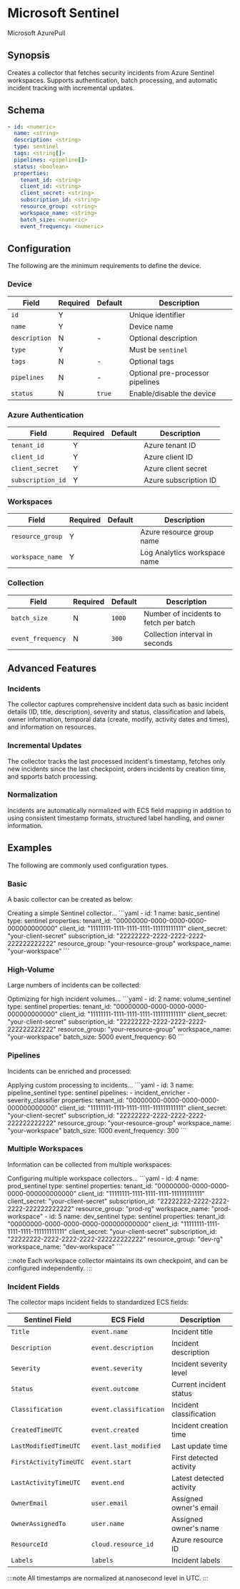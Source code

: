# Microsoft Sentinel

<span class="theme-doc-version-badge badge badge--secondary">Microsoft Azure</span><span class="theme-doc-version-badge badge badge--secondary">Pull</span>

## Synopsis

Creates a collector that fetches security incidents from Azure Sentinel workspaces. Supports authentication, batch processing, and automatic incident tracking with incremental updates.

## Schema

```yaml
- id: <numeric>
  name: <string>
  description: <string>
  type: sentinel
  tags: <string[]>
  pipelines: <pipeline[]>
  status: <boolean>
  properties:
    tenant_id: <string>
    client_id: <string>
    client_secret: <string>
    subscription_id: <string>
    resource_group: <string>
    workspace_name: <string>
    batch_size: <numeric>
    event_frequency: <numeric>
```

## Configuration

The following are the minimum requirements to define the device.

### Device

|Field|Required|Default|Description|
|---|---|---|---|
|`id`|Y||Unique identifier|
|`name`|Y||Device name|
|`description`|N|-|Optional description|
|`type`|Y||Must be `sentinel`|
|`tags`|N|-|Optional tags|
|`pipelines`|N|-|Optional pre-processor pipelines|
|`status`|N|`true`|Enable/disable the device|

### Azure Authentication

|Field|Required|Default|Description|
|---|---|---|---|
|`tenant_id`|Y||Azure tenant ID|
|`client_id`|Y||Azure client ID|
|`client_secret`|Y||Azure client secret|
|`subscription_id`|Y||Azure subscription ID|

### Workspaces

|Field|Required|Default|Description|
|---|---|---|---|
|`resource_group`|Y||Azure resource group name|
|`workspace_name`|Y||Log Analytics workspace name|

### Collection

|Field|Required|Default|Description|
|---|---|---|---|
|`batch_size`|N|`1000`|Number of incidents to fetch per batch|
|`event_frequency`|N|`300`|Collection interval in seconds|

## Advanced Features

### Incidents

The collector captures comprehensive incident data such as basic incident details (ID, title, description), severity and status, classification and labels, owner information, temporal data (create, modify, activity dates and times), and information on resources.

### Incremental Updates

The collector tracks the last processed incident's timestamp, fetches only new incidents since the last checkpoint, orders incidents by creation time, and spports batch processing.

### Normalization

Incidents are automatically normalized with ECS field mapping in addition to using consistent timestamp formats, structured label handling, and owner information.

## Examples

The following are commonly used configuration types.

### Basic

A basic collector can be created as below:

<ExampleGrid>
  <CommentCol>
    Creating a simple Sentinel collector...
  </CommentCol>
  <CodeCol>
    ```yaml
    - id: 1
      name: basic_sentinel
      type: sentinel
      properties:
        tenant_id: "00000000-0000-0000-0000-000000000000"
        client_id: "11111111-1111-1111-1111-111111111111"
        client_secret: "your-client-secret"
        subscription_id: "22222222-2222-2222-2222-222222222222"
        resource_group: "your-resource-group"
        workspace_name: "your-workspace"
    ```
  </CodeCol>
</ExampleGrid>

### High-Volume

Large numbers of incidents can be collected:

<ExampleGrid>
  <CommentCol>
    Optimizing for high incident volumes...
  </CommentCol>
  <CodeCol>
    ```yaml
    - id: 2
      name: volume_sentinel
      type: sentinel
      properties:
        tenant_id: "00000000-0000-0000-0000-000000000000"
        client_id: "11111111-1111-1111-1111-111111111111"
        client_secret: "your-client-secret"
        subscription_id: "22222222-2222-2222-2222-222222222222"
        resource_group: "your-resource-group"
        workspace_name: "your-workspace"
        batch_size: 5000
        event_frequency: 60
    ```
  </CodeCol>
</ExampleGrid>

### Pipelines

Incidents can be enriched and processed:

<ExampleGrid>
  <CommentCol>
    Applying custom processing to incidents...
  </CommentCol>
  <CodeCol>
    ```yaml
    - id: 3
      name: pipeline_sentinel
      type: sentinel
      pipelines:
        - incident_enricher
        - severity_classifier
      properties:
        tenant_id: "00000000-0000-0000-0000-000000000000"
        client_id: "11111111-1111-1111-1111-111111111111"
        client_secret: "your-client-secret"
        subscription_id: "22222222-2222-2222-2222-222222222222"
        resource_group: "your-resource-group"
        workspace_name: "your-workspace"
        batch_size: 1000
        event_frequency: 300
    ```
  </CodeCol>
</ExampleGrid>

### Multiple Workspaces

Information can be collected from multiple workspaces:

<ExampleGrid>
  <CommentCol>
    Configuring multiple workspace collectors...
  </CommentCol>
  <CodeCol>
    ```yaml
    - id: 4
      name: prod_sentinel
      type: sentinel
      properties:
        tenant_id: "00000000-0000-0000-0000-000000000000"
        client_id: "11111111-1111-1111-1111-111111111111"
        client_secret: "your-client-secret"
        subscription_id: "22222222-2222-2222-2222-222222222222"
        resource_group: "prod-rg"
        workspace_name: "prod-workspace"
    - id: 5
      name: dev_sentinel
      type: sentinel
      properties:
        tenant_id: "00000000-0000-0000-0000-000000000000"
        client_id: "11111111-1111-1111-1111-111111111111"
        client_secret: "your-client-secret"
        subscription_id: "22222222-2222-2222-2222-222222222222"
        resource_group: "dev-rg"
        workspace_name: "dev-workspace"
    ```
  </CodeCol>
</ExampleGrid>

:::note
Each workspace collector maintains its own checkpoint, and can be configured independently.
:::

### Incident Fields

The collector maps incident fields to standardized ECS fields:

|Sentinel Field|ECS Field|Description|
|---|---|---|
|`Title`|`event.name`|Incident title|
|`Description`|`event.description`|Incident description|
|`Severity`|`event.severity`|Incident severity level|
|`Status`|`event.outcome`|Current incident status|
|`Classification`|`event.classification`|Incident classification|
|`CreatedTimeUTC`|`event.created`|Incident creation time|
|`LastModifiedTimeUTC`|`event.last_modified`|Last update time|
|`FirstActivityTimeUTC`|`event.start`|First detected activity|
|`LastActivityTimeUTC`|`event.end`|Latest detected activity|
|`OwnerEmail`|`user.email`|Assigned owner's email|
|`OwnerAssignedTo`|`user.name`|Assigned owner's name|
|`ResourceId`|`cloud.resource_id`|Azure resource ID|
|`Labels`|`labels`|Incident labels|

:::note
All timestamps are normalized at nanosecond level in UTC.
:::
